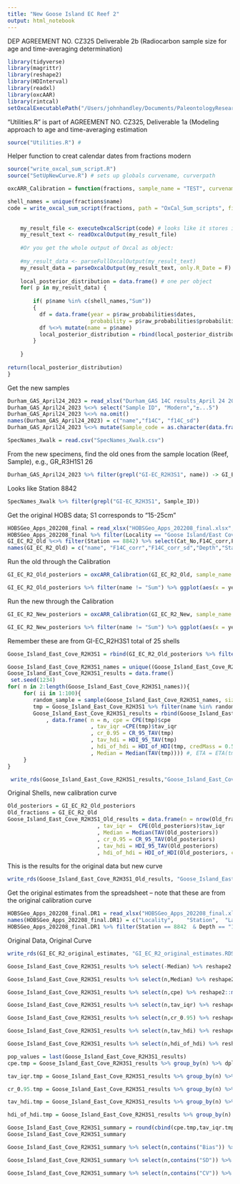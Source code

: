 ```yaml
---
title: "New Goose Island EC Reef 2"
output: html_notebook
---
```

DEP AGREEMENT NO. CZ325 Deliverable 2b (Radiocarbon sample size for age and time-averaging determination)
```r
library(tidyverse)
library(magrittr)
library(reshape2)
library(HDInterval)
library(readxl)
library(oxcAAR)
library(rintcal)
setOxcalExecutablePath("/Users/johnhandley/Documents/PaleontologyResearch/Oysters/HOBS/Contract work/OxCal/bin/OxCalMac")
```
"Utilities.R" is part of AGREEMENT NO. CZ325, Deliverable 1a (Modeling approach to age and time-averaging estimation
```r
source("Utilities.R") # 
```


Helper function to creat calendar dates from fractions modern
```r
source("write_oxcal_sum_script.R")
source("SetUpNewCurve.R") # sets up globals curvename, curverpath

oxcARR_Calibration = function(fractions, sample_name = "TEST", curvename = "HOBS_14C_CalCurve_PredictedVals_20230524",curvepath = "/Users/johnhandley/Documents/PaleontologyResearch/Oysters/HOBS/Contract work/Comparisons/Kowalewski_NP/Curves/HOBS_14C_CalCurve_PredictedVals_20230524.14c"){

shell_names = unique(fractions$name)
code = write_oxcal_sum_script(fractions, path = "OxCal_Sum_scripts", filename = sample_name,curvename = curvename,curvepath = curvepath)
    
    
    my_result_file <- executeOxcalScript(code) # looks like it stores it in JSON
    my_result_text <- readOxcalOutput(my_result_file)
    
    #Or you get the whole output of Oxcal as object:
    
    #my_result_data <- parseFullOxcalOutput(my_result_text)
    my_result_data = parseOxcalOutput(my_result_text, only.R_Date = F)
    
    local_posterior_distribution = data.frame() # one per object
    for( p in my_result_data) {
      
        if( p$name %in% c(shell_names,"Sum"))
        {
          df = data.frame(year = p$raw_probabilities$dates,
                          probability = p$raw_probabilities$probabilities/sum( p$raw_probabilities$probabilities))
          df %<>% mutate(name = p$name)
          local_posterior_distribution = rbind(local_posterior_distribution, df)
        }
      
    }
    
return(local_posterior_distribution)
}
```

Get the new samples

```r
Durham_GAS_April24_2023 = read_xlsx("Durham_GAS 14C results_April 24 2023.xlsx", skip = 1)
Durham_GAS_April24_2023 %<>% select("Sample ID", "Modern","±...5")
Durham_GAS_April24_2023 %<>% na.omit()
names(Durham_GAS_April24_2023) = c("name","f14C", "f14C_sd")
Durham_GAS_April24_2023 %<>% mutate(Sample_code = as.character(data.frame(strsplit(name, " "))[1,]))
```

```r
SpecNames_Xwalk = read.csv("SpecNames_Xwalk.csv")
```

From the new  specimens, find the old ones from the sample location (Reef, Sample), e.g., GR_R3H1S1 26
```r
Durham_GAS_April24_2023 %>% filter(grepl("GI-EC_R2H3S1", name)) -> GI_EC_R2_New
```

Looks like Station 8842
```r
SpecNames_Xwalk %>% filter(grepl("GI-EC_R2H3S1", Sample_ID))
```

Get the original HOBS data; S1 corresponds to "15-25cm"
```r

HOBSGeo_Apps_202208_final = read_xlsx("HOBSGeo_Apps_202208_final.xlsx", sheet = "DR3", skip = 31 )
HOBSGeo_Apps_202208_final %>% filter(Locality == "Goose Island/East Cove" & Depth == "15-25cm") -> GI_EC_R2_Old
GI_EC_R2_Old %<>% filter(Station == 8842) %>% select(Cat_No,F14C_corr,F14C_corr_sd,Depth,Station)
names(GI_EC_R2_Old) = c("name", "F14C_corr","F14C_corr_sd","Depth","Station")
```

Run the old through the Calibration
```r
GI_EC_R2_Old_posteriors = oxcARR_Calibration(GI_EC_R2_Old, sample_name = "GI_EC_R2_Old")
```

```r
GI_EC_R2_Old_posteriors %>% filter(name != "Sum") %>% ggplot(aes(x = year, y = probability, color = name)) + geom_line(show.legend = FALSE) #+ xlim(c(1950,2020))
```

Run the new through the Calibration
```r
GI_EC_R2_New_posteriors = oxcARR_Calibration(GI_EC_R2_New, sample_name = "GI_EC_R2_New")
```

```r
GI_EC_R2_New_posteriors %>% filter(name != "Sum") %>% ggplot(aes(x = year, y = probability, color = name)) + geom_line(show.legend = FALSE) #+ xlim(c(1950,2020))
```
Remember these are from GI-EC_R2H3S1
total of 25 shells
```r
Goose_Island_East_Cove_R2H3S1 = rbind(GI_EC_R2_Old_posteriors %>% filter(name != "Sum"),GI_EC_R2_New_posteriors %>% filter(name != "Sum"))
```

```r
Goose_Island_East_Cove_R2H3S1_names = unique((Goose_Island_East_Cove_R2H3S1  %>% select(name))$name) 
Goose_Island_East_Cove_R2H3S1_results = data.frame()
 set.seed(1234)
for( n in 2:length(Goose_Island_East_Cove_R2H3S1_names)){
     for( ii in 1:100){
        random_sample = sample(Goose_Island_East_Cove_R2H3S1_names, size = n, replace = FALSE)
        tmp = Goose_Island_East_Cove_R2H3S1 %>% filter(name %in% random_sample)
        Goose_Island_East_Cove_R2H3S1_results = rbind(Goose_Island_East_Cove_R2H3S1_results
            , data.frame( n = n, cpe = CPE(tmp)$cpe
                          , tav_iqr =CPE(tmp)$tav_iqr
                          , cr_0.95 = CR_95_TAV(tmp)
                          , tav_hdi = HDI_95_TAV(tmp)
                          , hdi_of_hdi = HDI_of_HDI(tmp, credMass = 0.5)
                          , Median = Median(TAV(tmp)))) #, ETA = ETA(tmp) ))
     }
}

```

```r
 write_rds(Goose_Island_East_Cove_R2H3S1_results,"Goose_Island_East_Cove_R2H3S1_results.RDS")
```
Original Shells, new calibration curve
```r
Old_posteriors = GI_EC_R2_Old_posteriors
Old_fractions = GI_EC_R2_Old
Goose_Island_East_Cove_R2H3S1_Old_results = data.frame(n = nrow(Old_fractions), cpe = CPE(Old_posteriors)$cpe
                            , tav_iqr =  CPE(Old_posteriors)$tav_iqr
                            , Median = Median(TAV(Old_posteriors))
                            , cr_0.95 = CR_95_TAV(Old_posteriors)
                            , tav_hdi = HDI_95_TAV(Old_posteriors)
                            , hdi_of_hdi = HDI_of_HDI(Old_posteriors, credMass = 0.5))
```

This is the results for the original data but new curve
```r
write_rds(Goose_Island_East_Cove_R2H3S1_Old_results, "Goose_Island_East_Cove_R2H3S1_Old_Data_New_Curve_results.RDS")
```
Get the original estimates from the spreadsheet -- note that these are from the original calibration curve
```r
HOBSGeo_Apps_202208_final.DR1 = read_xlsx("HOBSGeo_Apps_202208_final.xlsx", sheet = "DR1", skip = 21 )
names(HOBSGeo_Apps_202208_final.DR1) = c("Locality",	"Station",	"Lat",	"Lon",	"IGSN",	"Depth",	"N", "Median",	"Min",	"Max","IQR_AER",	"IQR_TAV",	"IQR_CPE")
HOBSGeo_Apps_202208_final.DR1 %>% filter(Station == 8842  & Depth == "15-25cm" ) %>% select(N, Median,IQR_TAV,IQR_CPE) %>% data.frame() -> GI_EC_R2_original_estimates
```
Original Data, Original Curve
```r
write_rds(GI_EC_R2_original_estimates, "GI_EC_R2_original_estimates.RDS")
```

```r
Goose_Island_East_Cove_R2H3S1_results %>% select(-Median) %>% reshape2::melt("n") %>% ggplot(aes(x = n, y = value)) + geom_jitter(width = 0.2) + geom_smooth(color = "orange") + facet_wrap(~variable) + ggtitle("New Goose Island/East Cove Reef 2")
```

```r
Goose_Island_East_Cove_R2H3S1_results %>% select(n,Median) %>% reshape2::melt("n") %>% ggplot(aes(x = n, y = value)) + geom_jitter(width = 0.2, alpha =0.1, size = 0.5) + geom_smooth(color = "orange") + geom_jitter(data = G_EC_R$_original_estimates, aes(x = N, y = Median,color = "Original Curve"),  size = 2) + geom_point(data = Goose_Island_East_Cove_R2H3S1_Old_results, aes(x = n, y = Median, color = "New Curve"), size = 2) + ggtitle("New Goose Island/East Cove Reef 2") + ylab("Median")
```

```r
Goose_Island_East_Cove_R2H3S1_results %>% select(n,cpe) %>% reshape2::melt("n") %>% ggplot(aes(x = n, y = value)) + geom_jitter(width = 0.2, alpha =0.1, size = 0.5) + geom_smooth(color = "orange") + geom_point(data = G_EC_R$_original_estimates, aes(x = N, y = IQR_CPE,color = "Original Curve"), size = 2)  + geom_point(data = Goose_Island_East_Cove_R2H3S1_Old_results, aes(x = n, y = cpe, color = "New Curve"), size = 2) + ggtitle("New Goose Island/East Cove Reef 2") + ylab("IQR_CPE")
```

```r
Goose_Island_East_Cove_R2H3S1_results %>% select(n,tav_iqr) %>% reshape2::melt("n") %>% ggplot(aes(x = n, y = value)) + geom_jitter(width = 0.2, alpha =0.1, size = 0.5) + geom_smooth(color = "orange") + geom_jitter(data = G_EC_R$_original_estimates, aes(x = N, y = IQR_TAV,color = "Original Curve"),  size = 2) + geom_point(data = Goose_Island_East_Cove_R2H3S1_Old_results, aes(x = n, y = tav_iqr, color = "New Curve"), size = 2)  + ggtitle("New Goose Island/East Cove Reef 2") + ylab("IQR_TAV")
```

```r
Goose_Island_East_Cove_R2H3S1_results %>% select(n,cr_0.95) %>% reshape2::melt("n") %>% ggplot(aes(x = n, y = value)) + geom_jitter(width = 0.2, alpha =0.1, size = 0.5) + geom_smooth(color = "orange")  + geom_point(data = Goose_Island_East_Cove_R2H3S1_Old_results, aes(x = n, y = cr_0.95, color = "New Curve"), size = 2) + ggtitle("New Goose Island/East Cove Reef 2") + ylab("cr_0.95")
```


```r
Goose_Island_East_Cove_R2H3S1_results %>% select(n,tav_hdi) %>% reshape2::melt("n") %>% ggplot(aes(x = n, y = value)) + geom_jitter(width = 0.2, alpha =0.1, size = 0.5) + geom_smooth(color = "orange")  + geom_point(data = Goose_Island_East_Cove_R2H3S1_Old_results, aes(x = n, y = tav_hdi, color = "New Curve"), size = 2) + ggtitle("New Goose Island/East Cove Reef 2") + ylab("tav_hdi")
```

```r
Goose_Island_East_Cove_R2H3S1_results %>% select(n,hdi_of_hdi) %>% reshape2::melt("n") %>% ggplot(aes(x = n, y = value)) + geom_jitter(width = 0.2, alpha =0.1, size = 0.5) + geom_smooth(color = "orange")  + geom_point(data = Goose_Island_East_Cove_R2H3S1_Old_results, aes(x = n, y = hdi_of_hdi, color = "New Curve"), size = 2)  + ggtitle("New Goose Island/East Cove Reef 2") + ylab("hdi_of_hdi")
```




```r
pop_values = last(Goose_Island_East_Cove_R2H3S1_results)
cpe.tmp = Goose_Island_East_Cove_R2H3S1_results %>% group_by(n) %>% dplyr::summarize( cpe_Bias = Bias(cpe, pop_values$cpe), cpe_SD = StandardDeviation(cpe, pop_values$cpe), cpe_CV =  StandardDeviation(cpe, pop_values$cpe)/pop_values$cpe)

tav_iqr.tmp = Goose_Island_East_Cove_R2H3S1_results %>% group_by(n) %>% dplyr::summarize( tav_iqr_Bias = Bias(tav_iqr, pop_values$tav_iqr), tav_iqr_SD = StandardDeviation(tav_iqr, pop_values$tav_iqr), tav_iqr_CV =  StandardDeviation(tav_iqr, pop_values$tav_iqr)/pop_values$tav_iqr) %>% select(-n)

cr_0.95.tmp = Goose_Island_East_Cove_R2H3S1_results %>% group_by(n) %>% dplyr::summarize( cr_0.95_Bias = Bias(cr_0.95, pop_values$cr_0.95), cr_0.95_SD = StandardDeviation(cr_0.95, pop_values$cr_0.95), cr_0.95_CV =  StandardDeviation(cr_0.95, pop_values$cr_0.95)/pop_values$cr_0.95)%>% select(-n)

tav_hdi.tmp = Goose_Island_East_Cove_R2H3S1_results %>% group_by(n) %>% dplyr::summarize( tav_hdi_Bias = Bias(tav_hdi, pop_values$tav_hdi), tav_hdi_SD = StandardDeviation(tav_hdi, pop_values$tav_hdi), tav_hdi_CV =  StandardDeviation(tav_hdi, pop_values$tav_hdi)/pop_values$tav_hdi)%>% select(-n)

hdi_of_hdi.tmp = Goose_Island_East_Cove_R2H3S1_results %>% group_by(n) %>% dplyr::summarize( hdi_of_hdi_Bias = Bias(hdi_of_hdi, pop_values$hdi_of_hdi), hdi_of_hdi_SD = StandardDeviation(hdi_of_hdi, pop_values$hdi_of_hdi), hdi_of_hdi_CV =  StandardDeviation(hdi_of_hdi, pop_values$hdi_of_hdi)/pop_values$hdi_of_hdi)%>% select(-n)

Goose_Island_East_Cove_R2H3S1_summary = round(cbind(cpe.tmp,tav_iqr.tmp,cr_0.95.tmp,tav_hdi.tmp), 3)
Goose_Island_East_Cove_R2H3S1_summary
```

```r
Goose_Island_East_Cove_R2H3S1_summary %>% select(n,contains("Bias")) %>% melt("n") %>% ggplot(aes(x = n, y = value, color = variable)) + geom_line()+ ylab("Bias") + ggtitle("Goose Island/East Cove Reef 2")
```
```r
Goose_Island_East_Cove_R2H3S1_summary %>% select(n,contains("SD")) %>% melt("n") %>% ggplot(aes(x = n, y = value, color = variable)) + geom_line() + ylab("SD")+ ggtitle("Goose Island/East Cove Reef 2")
```

```r
Goose_Island_East_Cove_R2H3S1_summary %>% select(n,contains("CV")) %>% melt("n") %>% ggplot(aes(x = n, y = value, color = variable)) + geom_line()+ ylab("CV")+ ggtitle("Goose Island/East Cove Reef 2")
```
